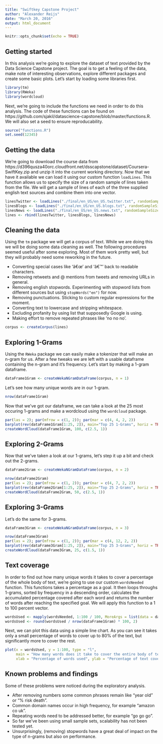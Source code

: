 ```yaml
---
title: "Swiftkey Capstone Project"
author: "Alexander Reijs"
date: "March 20, 2016"
output: html_document
---
```


```r
knitr::opts_chunk$set(echo = TRUE)
```

## Getting started

In this analysis we're going to explore the dataset of text provided by the Data Science Capstone project. The goal is to get a feeling of the data, make note of interesting observations, explore different packages and create some basic plots. Let's start by loading some libraries first.

```r
library(tm)
library(RWeka)
library(wordcloud)
```

Next, we're going to include the functions we need in order to do this analysis. The code of these functions can be found on https://github.com/sjakil/datascience-capstone/blob/master/functions.R. We will also set a seed to ensure reproducability.

```r
source("functions.R")
set.seed(12345)
```

## Getting the data

We're going to download the course data from https://d396qusza40orc.cloudfront.net/dsscapstone/dataset/Coursera-SwiftKey.zip and unzip it into the current working directory. Now that we have it available we can load it using our custom function `loadLines`. This function allows us to specify the size of a random sample of lines taken from the file. We will get a sample of lines of each of the three supplied english text sources and combine them into one vector.

``` r
linesTwitter <- loadLines("./final/en_US/en_US.twitter.txt", randomSampleSize = 20000)
linesBlogs <- loadLines("./final/en_US/en_US.blogs.txt", randomSampleSize = 10000)
linesNews <- loadLines("./final/en_US/en_US.news.txt", randomSampleSize = 10000)
lines <- rbind(linesTwitter, linesBlogs, linesNews)
```

## Cleaning the data

Using the `tm` package we will get a corpus of text. While we are doing this we will be doing some data cleaning as well. The following procedures seemed useful after some exploring. Most of them work pretty well, but they will probably need some reworking in the future.

- Converting special cases like 'â€œ' and 'â€™' back to readable characters.
- Removing retweets and @ mentions from tweets and removing URLs in general.
- Removing english stopwords. Experimenting with stopword lists from different sources but using `stopWords("en")` for now.
- Removing punctuations. Sticking to custom regular expressions for the moment.
- Converting text to lowercase and stripping whitespace.
- Excluding profanity by using list that supposedly Google is using.
- Making effort to remove repeated phrases like 'no no no'.

```r
corpus <- createCorpus(lines)
```

## Exploring 1-Grams

Using the `RWeka` package we can easily make a tokenizer that will make an n-gram for us. After a few tweaks we are left with a usable dataframe containing the n-gram and it's frequency. Let's start by making a 1-gram dataframe.

```r
dataFrame1Gram <- createWekaNGramDataFrame(corpus, n = 1)
```

Let's see how many unique words are in our 1-gram.

```r
nrow(dataFrame1Gram)
```

Now that we've got our dataframe, we can take a look at the 25 most occuring 1-grams and make a wordcloud using the `wordcloud` package.

```r
par(las = 2); par(mfrow = c(1, 2)); par(mar = c(4, 4, 2, 2))
barplot(rev(dataFrame1Gram[1:25, 2]), main="Top 25 1-Grams", horiz = TRUE, names.arg = rev(dataFrame1Gram[1:25, 1]))
createWordCloud(dataFrame1Gram, 100, c(2.5, 1))
```

## Exploring 2-Grams

Now that we've taken a look at our 1-grams, let's step it up a bit and check out the 2-grams.

```r
dataFrame2Gram <- createWekaNGramDataFrame(corpus, n = 2)
```

```r
nrow(dataFrame2Gram)
par(las = 2); par(mfrow = c(1, 2)); par(mar = c(4, 7, 2, 2))
barplot(rev(dataFrame2Gram[1:25, 2]), main="Top 25 2-Grams", horiz = TRUE, names.arg = rev(dataFrame2Gram[1:25, 1]))
createWordCloud(dataFrame2Gram, 50, c(2.5, 1))
```


## Exploring 3-Grams

Let's do the same for 3-grams.

```r
dataFrame3Gram <- createWekaNGramDataFrame(corpus, n = 3)
```

```r
nrow(dataFrame3Gram)
par(las = 2); par(mfrow = c(1, 2)); par(mar = c(4, 12, 2, 2))
barplot(rev(dataFrame3Gram[1:25, 2]), main="Top 25 3-Grams", horiz = TRUE, names.arg = rev(dataFrame3Gram[1:25, 1]))
createWordCloud(dataFrame3Gram, 25, c(1.5, 1))
```


## Text coverage

In order to find out how many unique words it takes to cover a percentage of the whole body of text, we're going to use our custom `wordsNeeded` function. This functions takes a percentage as a goal. It then loops throughs 1-grams, sorted by frequency in a descending order, calculates the accumulated percentage covered after each word and returns the number of words after reaching the specified goal. We will apply this function to a 1 to 100 percent vector. 

```r
wordsUsed <- mapply(wordsNeeded, 1:100 / 100, MoreArgs = list(data = dataFrame1Gram[, 2]))
wordsUsed <- round(wordsUsed / nrow(dataFrame1Gram) * 100, 2)
```

Next, we can plot this data using a simple line chart. As you can see it takes only a small percentage of words to cover up to 80% of the text, but significantly more to cover the rest.

```r
plot(x = wordsUsed, y = 1:100, type = "l",
     main = "How many words does it take to cover the entire body of text?",
     xlab = "Percentage of words used", ylab = "Percentage of text covered")
```


## Known problems and findings

Some of these problems were noticed during the exploratory analysis.

- After removing numbers some common phrases remain like "year old" or "% risk death".
- Common domain names occur in high frequency, for example "amazon co uk".
- Repeating words need to be addressed better, for example "go go go".
- So far we've been using small sample sets, scalability has not been tested yet.
- Unsurprisingly, (removing) stopwords have a great deal of impact on the type of n-grams but also on performance.
